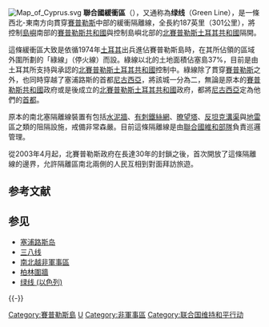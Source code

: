 {{unreferenced|time=2019-02-22T06:45:55+00:00}}
{{noteTA
|T=zh-cn:塞浦路斯联合国缓冲区; zh-hk:塞浦路斯聯合國緩衝區; zh-tw:賽普勒斯聯合國緩衝區;zh-sg:赛普鲁斯联合国缓冲区;
|1=zh-hans:尼科西亚; zh-hk:尼科西亞;zh-tw:尼古西亞;
|2=zh-cn:塞浦路斯; zh-hk:塞浦路斯; zh-tw:賽普勒斯; zh-sg:赛普鲁斯;
}}
{{Infobox United Nations
| name = 塞浦路斯联合国缓冲区
| image = GreenLine BufferZone Large.JPG
| image size = 250px
| caption = [[尼古西亞|尼古西亞]]的缓冲区
| type = [[非軍事區|非武装地带]]
| acronyms =
| head =
| status = 
| established = 1974年
| headquarters = 
| website = 
| parent = 联合国驻塞浦路斯维持和平部队
| subsidiaries = 
| footnotes = 
}}
[[File:Map_of_Cyprus.svg|thumb]]
'''聯合國緩衝區'''（{{lang-en|UN Buffer Zone}}），又通称為'''绿线'''（Green Line），是一條西北-東南方向貫穿[[賽普勒斯|賽普勒斯]]中部的緩衝隔離線，全長約187英里（301公里），將控制[[島嶼|島嶼]]南部的[[賽普勒斯|賽普勒斯共和國]]與控制島嶼北部的[[北賽普勒斯|北賽普勒斯土耳其共和國]]隔開。

這條緩衝區大致是依循1974年[[土耳其|土耳其]]出兵進佔賽普勒斯島時，在其所佔領的區域外圍所劃的「綠線」（停火線）而設。綠線以北的土地面積佔塞島37%，目前是由土耳其所支持與承認的[[北賽普勒斯土耳其共和國|北賽普勒斯土耳其共和國]]控制中。綠線除了貫穿[[賽普勒斯|賽普勒斯]]之外，也同時穿越了塞浦路斯的首都[[尼科西亚|尼古西亞]]，將該城一分為二，無論是原本的[[塞浦路斯共和国|賽普勒斯共和國]]政府或是後成立的[[北賽普勒斯土耳其共和國|北賽普勒斯土耳其共和國]]政府，都將[[尼古西亞|尼古西亞]]定為他們的[[首都|首都]]。

原本的南北塞隔離線裝置有包括[[水泥|水泥牆]]、[[有刺铁丝网|有刺鐵絲網]]、[[燈塔|暸望塔]]、[[壕溝|反坦克溝渠]]與[[地雷|地雷]]區之類的阻隔設施，戒備非常森嚴。目前這條隔離線是由[[联合国维持和平部队|聯合國維和部隊]]負責巡邏管理。

從2003年4月起，北賽普勒斯政府在長達30年的封鎖之後，首次開放了這條隔離線的邊界，允許隔離區南北兩側的人民互相到對面拜訪旅遊。

== 参考文献 ==
{{Reflist}}

== 参见 ==
* [[塞浦路斯岛|塞浦路斯岛]]
* [[三八线|三八线]]
* [[南北越非軍事區|南北越非軍事區]]
* [[柏林圍牆|柏林圍牆]]
* [[绿线_(以色列)|绿线 (以色列)]]

{{-}}
{{联合国统治的领地}}

[[Category:賽普勒斯島|Category:賽普勒斯島]]
[[Category:尼古西亞|U]]
[[Category:非軍事區|Category:非軍事區]]
[[Category:联合国维持和平行动|Category:联合国维持和平行动]]
